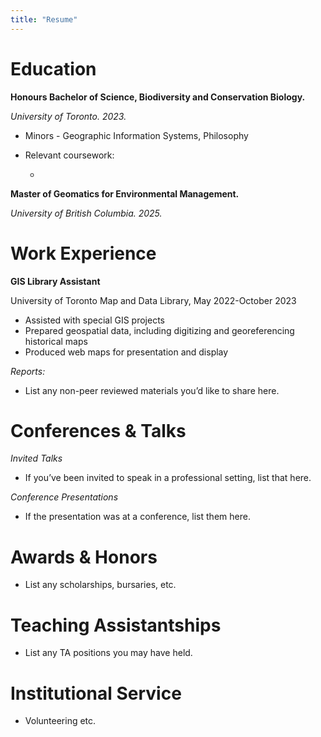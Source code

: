 ```yaml
---
title: "Resume"
---
```


# Education

**Honours Bachelor of Science, Biodiversity and Conservation Biology.**

*University of Toronto. 2023.*

-   Minors - Geographic Information Systems, Philosophy

-   Relevant coursework:

    -   

**Master of Geomatics for Environmental Management.**

*University of British Columbia. 2025.*

# Work Experience

**GIS Library Assistant**

University of Toronto Map and Data Library, May 2022-October 2023

-   Assisted with special GIS projects
-   Prepared geospatial data, including digitizing and georeferencing historical maps
-   Produced web maps for presentation and display

*Reports:*

-   List any non-peer reviewed materials you'd like to share here.

# Conferences & Talks

*Invited Talks*

-   If you've been invited to speak in a professional setting, list that here.

*Conference Presentations*

-   If the presentation was at a conference, list them here.

# Awards & Honors

-   List any scholarships, bursaries, etc.

# Teaching Assistantships

-   List any TA positions you may have held.

# Institutional Service

-   Volunteering etc.
